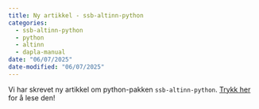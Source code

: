 ```yaml
---
title: Ny artikkel - ssb-altinn-python
categories:
  - ssb-altinn-python
  - python
  - altinn
  - dapla-manual
date: "06/07/2025"
date-modified: "06/07/2025"
---
```



Vi har skrevet ny artikkel om python-pakken `ssb-altinn-python`. [Trykk her](../../../statistikkere/ssb-altinn-python.qmd) for å lese den!